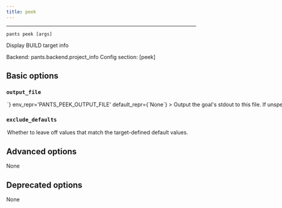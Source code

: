 ```yaml
---
title: peek
---
```



---

```
pants peek [args]
```

Display BUILD target info

Backend: <span className="color--primary">pants.backend.project_info</span>
Config section: <span className="color--primary">[peek]</span>

<span className={styles.options}>

## Basic options


### `output_file`

<Option
  cli_repr={`--peek-output-file=<path>`}
  env_repr='PANTS_PEEK_OUTPUT_FILE'
  default_repr={`None`}
>

Output the goal&#x27;s stdout to this file. If unspecified, outputs to stdout.

</Option>

### `exclude_defaults`

<Option
  cli_repr={`--[no-]peek-exclude-defaults`}
  env_repr='PANTS_PEEK_EXCLUDE_DEFAULTS'
  default_repr={`False`}
>

Whether to leave off values that match the target-defined default values.

</Option>

## Advanced options

None

## Deprecated options

None


</span>